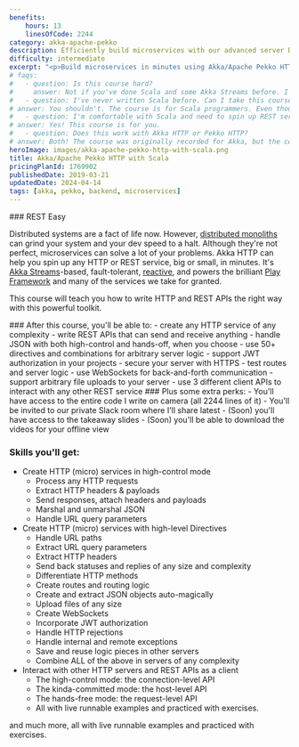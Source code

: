 ```yaml
---
benefits:
    hours: 13
    linesOfCode: 2244
category: akka-apache-pekko
description: Efficiently build microservices with our advanced server DSL using Akka/Apache Pekko HTTP with Scala. Learn to create stream-based REST APIs, backends, and microservices in minutes while handling JSON seamlessly. This course equips you with the tools to develop scalable, high-performance applications quickly and effortlessly.
difficulty: intermediate
excerpt: "<p>Build microservices in minutes using Akka/Apache Pekko HTTP with Scala: Develop stream-based REST APIs, backends, and microservices with ease, sending and receiving JSON effortlessly using a powerful server DSL</p>"
# faqs:
#   - question: Is this course hard?
#     answer: Not if you've done Scala and some Akka Streams before. I've designed the course to give you a challenge, but not too much that it becomes frustrating. In case you struggle with something, we have a whole group on Slack for discussions, and I'm responsive.
#   - question: I've never written Scala before. Can I take this course?
# answer: You shouldn't. The course is for Scala programmers. Even though we do a bit of a recap at the beginning of the course to make sure we're all on the same page, that part is not enough to give you confident skills with Scala if you've never seen it before.
#   - question: I'm comfortable with Scala and need to spin up REST services easily. Should I take this course?
# answer: Yes! This course is for you.
#   - question: Does this work with Akka HTTP or Pekko HTTP?
# answer: Both! The course was originally recorded for Akka, but the code is almost identical for Pekko and I give detailed instructions for the (minimal) differences.
heroImage: images/akka-apache-pekko-http-with-scala.png
title: Akka/Apache Pekko HTTP with Scala
pricingPlanId: 1769902
publishedDate: 2019-03-21
updatedDate: 2024-04-14
tags: [akka, pekko, backend, microservices]
---
```



<CourseLayout>
<Fragment slot="goal">
### REST Easy

Distributed systems are a fact of life now. However, [distributed monoliths](https://www.microservices.com/talks/dont-build-a-distributed-monolith/) can grind your system and your dev speed to a halt. Although they're not perfect, microservices can solve a lot of your problems. Akka HTTP can help you spin up any HTTP or REST service, big or small, in minutes. It's [Akka Streams](https://rockthejvm.com/course/akka-streams)-based, fault-tolerant, [reactive](https://www.reactivemanifesto.org/), and powers the brilliant [Play Framework](https://www.reactivemanifesto.org/) and many of the services we take for granted.

This course will teach you how to write HTTP and REST APIs the right way with this powerful toolkit.

</Fragment>
<Fragment slot="question">
### After this course, you'll be able to:
- create any HTTP service of any complexity
- write REST APIs that can send and receive anything
- handle JSON with both high-control and hands-off, when you choose
- use 50+ directives and combinations for arbitrary server logic
- support JWT authorization in your projects
- secure your server with HTTPS
- test routes and server logic
- use WebSockets for back-and-forth communication
- support arbitrary file uploads to your server
- use 3 different client APIs to interact with any other REST service

</Fragment>
<Fragment slot="skills">
### Plus some extra perks:
- You'll have access to the entire code I write on camera (all 2244 lines of it)
- You'll be invited to our private Slack room where I'll share latest
- (Soon) you'll have access to the takeaway slides
- (Soon) you'll be able to download the videos for your offline view

### Skills you'll get:

- Create HTTP (micro) services in high-control mode
    - Process any HTTP requests
    - Extract HTTP headers & payloads
    - Send responses, attach headers and payloads
    - Marshal and unmarshal JSON
    - Handle URL query parameters
- Create HTTP (micro) services with high-level Directives
    - Handle URL paths
    - Extract URL query parameters
    - Extract HTTP headers
    - Send back statuses and replies of any size and complexity
    - Differentiate HTTP methods
    - Create routes and routing logic
    - Create and extract JSON objects auto-magically
    - Upload files of any size
    - Create WebSockets
    - Incorporate JWT authorization
    - Handle HTTP rejections
    - Handle internal and remote exceptions
    - Save and reuse logic pieces in other servers
    - Combine ALL of the above in servers of any complexity
- Interact with other HTTP servers and REST APIs as a client
    - The high-control mode: the connection-level API
    - The kinda-committed mode: the host-level API
    - The hands-free mode: the request-level API
    - All with live runnable examples and practiced with exercises.

and much more, all with live runnable examples and practiced with exercises.

</Fragment>
</CourseLayout>
